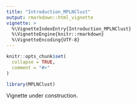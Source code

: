 ```yaml
---
title: "Introduction_MPLNClust"
output: rmarkdown::html_vignette
vignette: >
  %\VignetteIndexEntry{Introduction_MPLNClust}
  %\VignetteEngine{knitr::rmarkdown}
  %\VignetteEncoding{UTF-8}
---
```


```r
knitr::opts_chunk$set(
  collapse = TRUE,
  comment = "#>"
)
```

```r
library(MPLNClust)
```

Vignette under construction. 
